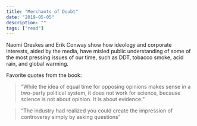 ```yaml
---
title: "Merchants of Doubt"
date: "2019-05-05"
description: ""
tags: ["read"]
---
```


Naomi Oreskes and Erik Conway show how ideology and corporate interests, aided by the media, have misled public understanding of some of the most pressing issues of our time, such as DDT, tobacco smoke, acid rain, and global warming.

Favorite quotes from the book:

> “While the idea of equal time for opposing opinions makes sense in a two-party political system, it does not work for science, because science is not about opinion. It is about evidence.”

> “The industry had realized you could create the impression of controversy simply by asking questions”
